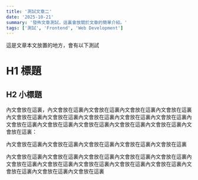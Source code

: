 ```yaml
---
title: '測試文章二'
date: '2025-10-21'
summary: '發佈文章測試，這裏會放關於文章的簡單介紹。'
tags: ['測試', 'Frontend', 'Web Development']
---
```


這是文章本文放置的地方，會有以下測試
# H1 標題
## H2 小標題
內文會放在這裏，內文會放在這裏內文會放在這裏內文會放在這裏內文會放在這裏內文會放在這裏內文會放在這裏內文會放在這裏內文會放在這裏內文會放在這裏內文會放在這裏內文會放在這裏內文會放在這裏內文會放在這裏內文會放在這裏內文會放在這裏：

內文會放在這裏內文會放在這裏內文會放在這裏內文會放在這裏內文會放在這裏

內文會放在這裏內文會放在這裏內文會放在這裏內文會放在這裏內文會放在這裏內文會放在這裏內文會放在這裏內文會放在這裏內文會放在這裏內文會放在這裏內文會放在這裏內文會放在這裏內文會放在這裏


